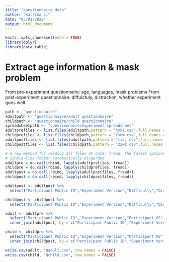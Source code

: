 ```yaml
---
title: "questionnaire data"
author: "Katrina Li"
date: "05/01/2022"
output: html_document
---
```


```r
knitr::opts_chunk$set(echo = TRUE)
library(dplyr)
library(data.table)
```

# Extract age information & mask problem
From pre-experiment questionnaire: age, languages, mask problems
From post-experiment questionnaire: diffulctuly, distraction, whether experiment goes well

```r
path <- "questionnaire"
adultpath <- "questionnaire/adult questionnaire"
childpath <- "questionnaire/child questionnaire"
spreadsheetpath <- "questionnaire/experiment spreadsheet"
adultprefiles <- list.files(adultpath,pattern = "hykl.csv",full.names = T)
childprefiles <- list.files(childpath,pattern = "fsom.csv",full.names = T)
adultpostfiles <- list.files(adultpath,pattern = "tizj.csv",full.names = T)
childpostfiles <- list.files(childpath,pattern = "22wz.csv",full.names = T)

# A new method for reading all files at once: fread, the fatest options
# Single-line footer automatically disgarded
adultpre = do.call(rbind, lapply(adultprefiles, fread))
childpre = do.call(rbind, lapply(childprefiles, fread))
adultpost = do.call(rbind, lapply(adultpostfiles, fread))
childpost = do.call(rbind, lapply(childpostfiles, fread))

```

```r
adultpost <- adultpost %>%
  select("Participant Public ID","Experiment Version","Difficulty","Distraction","response-4-1","response-4-2","response-4-3","response-4-4","response-4-text","response-5","Comments")

childpost <- childpost %>%
  select("Participant Public ID","Experiment Version","Difficulty","Distraction","response-4-1","response-4-2","response-4-3","response-4-4","response-4-text","response-5","Comments")

adult <- adultpre %>%
  select("Participant Public ID","Experiment Version","Participant OS","Participant Browser", "randomiser-t27m","date of birth-year","date of birth-month","sex","languages","response-6","response-6-text","mask problems","Difficulty","Tiring","more info on masks") %>%
  inner_join(adultpost, by = c("Participant Public ID","Experiment Version"))

child <- childpre %>%
  select("Participant Public ID","Experiment Version","Participant OS","Participant Browser", "randomiser-t27m","date of birth-year","date of birth-month","sex","languages","response-6","response-6-text","mask problems","Difficulty","Tiring","more info on masks") %>%
  inner_join(childpost, by = c("Participant Public ID","Experiment Version"))

write.csv(adult, "Qadult.csv", row.names = FALSE)
write.csv(child, "Qchild.csv", row.names = FALSE)
```


